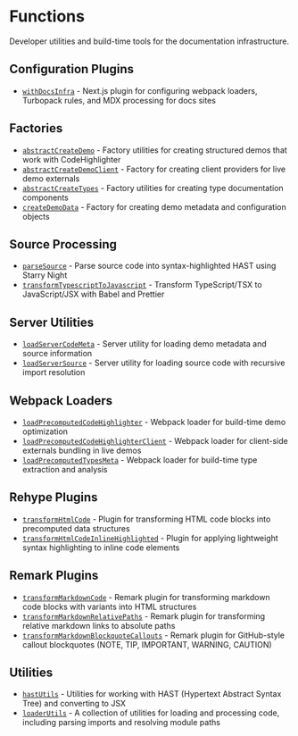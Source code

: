 # Functions

Developer utilities and build-time tools for the documentation infrastructure.

## Configuration Plugins

- [`withDocsInfra`](./with-docs-infra/page.mdx) - Next.js plugin for configuring webpack loaders, Turbopack rules, and MDX processing for docs sites

## Factories

- [`abstractCreateDemo`](./abstract-create-demo/page.mdx) - Factory utilities for creating structured demos that work with CodeHighlighter
- [`abstractCreateDemoClient`](./abstract-create-demo-client/page.mdx) - Factory for creating client providers for live demo externals
- [`abstractCreateTypes`](./abstract-create-types/page.mdx) - Factory utilities for creating type documentation components
- [`createDemoData`](./create-demo-data/page.mdx) - Factory for creating demo metadata and configuration objects

## Source Processing

- [`parseSource`](./parse-source/page.mdx) - Parse source code into syntax-highlighted HAST using Starry Night
- [`transformTypescriptToJavascript`](./transform-typescript-to-javascript/page.mdx) - Transform TypeScript/TSX to JavaScript/JSX with Babel and Prettier

## Server Utilities

- [`loadServerCodeMeta`](./load-server-code-meta/page.mdx) - Server utility for loading demo metadata and source information
- [`loadServerSource`](./load-server-source/page.mdx) - Server utility for loading source code with recursive import resolution

## Webpack Loaders

- [`loadPrecomputedCodeHighlighter`](./load-precomputed-code-highlighter/page.mdx) - Webpack loader for build-time demo optimization
- [`loadPrecomputedCodeHighlighterClient`](./load-precomputed-code-highlighter-client/page.mdx) - Webpack loader for client-side externals bundling in live demos
- [`loadPrecomputedTypesMeta`](./load-precomputed-types-meta/page.mdx) - Webpack loader for build-time type extraction and analysis

## Rehype Plugins

- [`transformHtmlCode`](./transform-html-code/page.mdx) - Plugin for transforming HTML code blocks into precomputed data structures
- [`transformHtmlCodeInlineHighlighted`](./transform-html-code-inline-highlighted/page.mdx) - Plugin for applying lightweight syntax highlighting to inline code elements

## Remark Plugins

- [`transformMarkdownCode`](./transform-markdown-code/page.mdx) - Remark plugin for transforming markdown code blocks with variants into HTML structures
- [`transformMarkdownRelativePaths`](./transform-markdown-relative-paths/page.mdx) - Remark plugin for transforming relative markdown links to absolute paths
- [`transformMarkdownBlockquoteCallouts`](./transform-markdown-blockquote-callouts/page.mdx) - Remark plugin for GitHub-style callout blockquotes (NOTE, TIP, IMPORTANT, WARNING, CAUTION)

## Utilities

- [`hastUtils`](./hast-utils/page.mdx) - Utilities for working with HAST (Hypertext Abstract Syntax Tree) and converting to JSX
- [`loaderUtils`](./loader-utils/page.mdx) - A collection of utilities for loading and processing code, including parsing imports and resolving module paths
